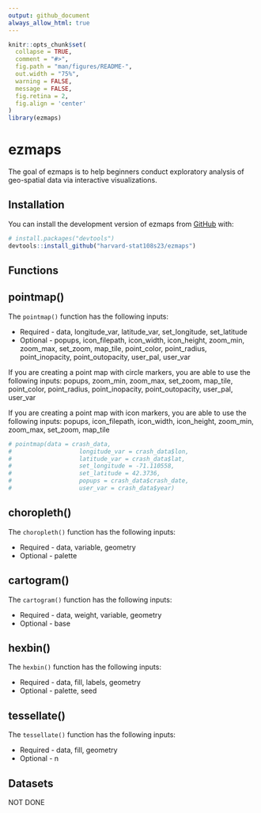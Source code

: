 ```yaml
---
output: github_document
always_allow_html: true
---
```


<!-- README.md is generated from README.Rmd. Please edit that file -->

```r
knitr::opts_chunk$set(
  collapse = TRUE,
  comment = "#>",
  fig.path = "man/figures/README-",
  out.width = "75%",
  warning = FALSE,
  message = FALSE,
  fig.retina = 2,
  fig.align = 'center'
)
library(ezmaps)
```

# ezmaps

<!-- badges: start -->
<!-- badges: end -->

The goal of ezmaps is to help beginners conduct exploratory analysis of geo-spatial data via interactive visualizations.

## Installation

You can install the development version of ezmaps from [GitHub](https://github.com/) with:

``` r
# install.packages("devtools")
devtools::install_github("harvard-stat108s23/ezmaps")
```

## Functions

## pointmap()

The `pointmap()` function has the following inputs:

* Required - data, longitude_var, latitude_var, set_longitude, set_latitude
* Optional - popups, icon_filepath, icon_width, icon_height, zoom_min, zoom_max, set_zoom, map_tile, point_color, point_radius, point_inopacity, point_outopacity, user_pal, user_var

If you are creating a point map with circle markers, you are able to use the following inputs: popups, zoom_min, zoom_max, set_zoom, map_tile, point_color, point_radius, point_inopacity, point_outopacity, user_pal, user_var

If you are creating a point map with icon markers, you are able to use the following inputs: popups, icon_filepath, icon_width, icon_height, zoom_min, zoom_max, set_zoom, map_tile

```r
# pointmap(data = crash_data,
#                   longitude_var = crash_data$lon,
#                   latitude_var = crash_data$lat,
#                   set_longitude = -71.110558,
#                   set_latitude = 42.3736,
#                   popups = crash_data$crash_date,
#                   user_var = crash_data$year)
```


## choropleth()
The `choropleth()` function has the following inputs:

* Required - data, variable, geometry
* Optional - palette

## cartogram()
The `cartogram()` function has the following inputs:

* Required - data, weight, variable, geometry
* Optional - base

## hexbin()
The `hexbin()` function has the following inputs:

* Required - data, fill, labels, geometry
* Optional - palette, seed

## tessellate()
The `tessellate()` function has the following inputs:

* Required - data, fill, geometry
* Optional - n

## Datasets
NOT DONE
